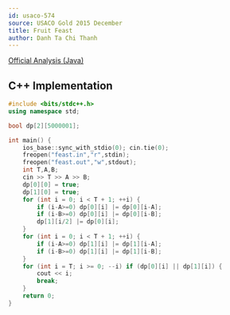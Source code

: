 ---
id: usaco-574
source: USACO Gold 2015 December
title: Fruit Feast
author: Danh Ta Chi Thanh
---

[Official Analysis (Java)](http://www.usaco.org/current/data/sol_feast_gold_dec15.html)


<LanguageSection>

<CPPSection>

## C++ Implementation

```cpp
#include <bits/stdc++.h>
using namespace std;

bool dp[2][5000001];

int main() {
	ios_base::sync_with_stdio(0); cin.tie(0);
	freopen("feast.in","r",stdin);
	freopen("feast.out","w",stdout);
	int T,A,B;
	cin >> T >> A >> B;
	dp[0][0] = true;
	dp[1][0] = true;
	for (int i = 0; i < T + 1; ++i) {
		if (i-A>=0) dp[0][i] |= dp[0][i-A];
		if (i-B>=0) dp[0][i] |= dp[0][i-B];
		dp[1][i/2] |= dp[0][i];
	}
	for (int i = 0; i < T + 1; ++i) {
		if (i-A>=0) dp[1][i] |= dp[1][i-A];
		if (i-B>=0) dp[1][i] |= dp[1][i-B];
	}
	for (int i = T; i >= 0; --i) if (dp[0][i] || dp[1][i]) {
		cout << i;
		break;
	}
	return 0;
}
```

</CPPSection>

</LanguageSection>
